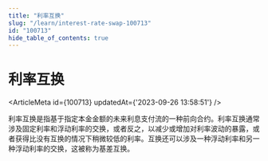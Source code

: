 ```yaml
---
title: "利率互换"
slug: "/learn/interest-rate-swap-100713"
id: "100713"
hide_table_of_contents: true
---
```



# 利率互换

<ArticleMeta id={100713} updatedAt={'2023-09-26 13:58:51'} />
<div className='border-solid border-b border-t-0 my-4 border-[var(--ifm-color-gray-300)]' />

利率互换是指基于指定本金金额的未来利息支付流的一种前向合约。利率互换通常涉及固定利率和浮动利率的交换，或者反之，以减少或增加对利率波动的暴露，或者获得比没有互换的情况下稍微较低的利率。互换还可以涉及一种浮动利率和另一种浮动利率的交换，这被称为基差互换。
